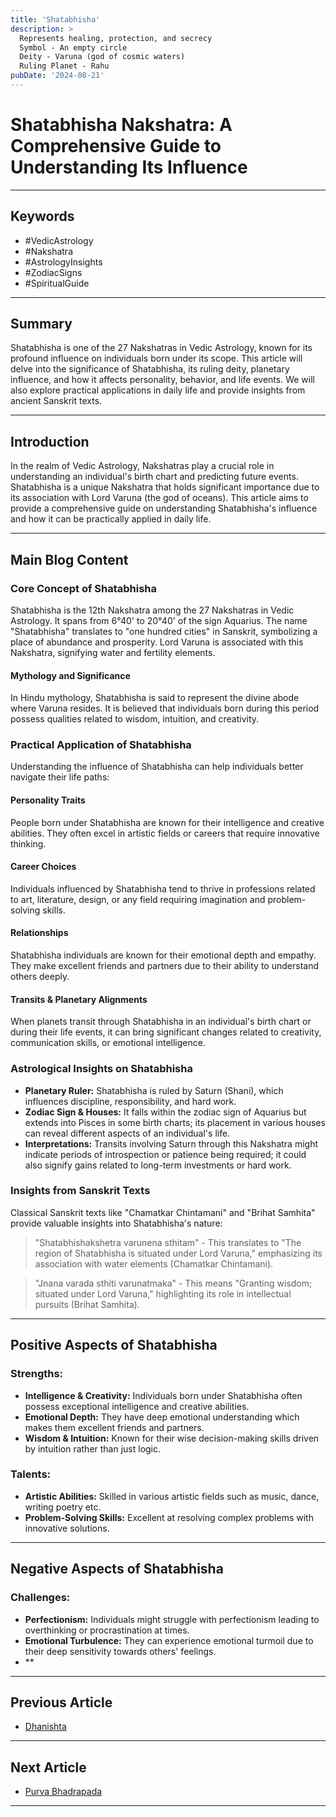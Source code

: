 ```yaml
---
title: 'Shatabhisha'
description: >
  Represents healing, protection, and secrecy
  Symbol - An empty circle
  Deity - Varuna (god of cosmic waters)
  Ruling Planet - Rahu
pubDate: '2024-08-21'
---
```


# Shatabhisha Nakshatra: A Comprehensive Guide to Understanding Its Influence

---

## Keywords
- #VedicAstrology
- #Nakshatra
- #AstrologyInsights
- #ZodiacSigns
- #SpiritualGuide

---

## Summary
Shatabhisha is one of the 27 Nakshatras in Vedic Astrology, known for its profound influence on individuals born under its scope. This article will delve into the significance of Shatabhisha, its ruling deity, planetary influence, and how it affects personality, behavior, and life events. We will also explore practical applications in daily life and provide insights from ancient Sanskrit texts.

---

## Introduction
In the realm of Vedic Astrology, Nakshatras play a crucial role in understanding an individual's birth chart and predicting future events. Shatabhisha is a unique Nakshatra that holds significant importance due to its association with Lord Varuna (the god of oceans). This article aims to provide a comprehensive guide on understanding Shatabhisha's influence and how it can be practically applied in daily life.

---

## Main Blog Content

### Core Concept of Shatabhisha
Shatabhisha is the 12th Nakshatra among the 27 Nakshatras in Vedic Astrology. It spans from 6°40' to 20°40' of the sign Aquarius. The name "Shatabhisha" translates to "one hundred cities" in Sanskrit, symbolizing a place of abundance and prosperity. Lord Varuna is associated with this Nakshatra, signifying water and fertility elements.

#### Mythology and Significance
In Hindu mythology, Shatabhisha is said to represent the divine abode where Varuna resides. It is believed that individuals born during this period possess qualities related to wisdom, intuition, and creativity.

### Practical Application of Shatabhisha
Understanding the influence of Shatabhisha can help individuals better navigate their life paths:

#### Personality Traits
People born under Shatabhisha are known for their intelligence and creative abilities. They often excel in artistic fields or careers that require innovative thinking.

#### Career Choices
Individuals influenced by Shatabhisha tend to thrive in professions related to art, literature, design, or any field requiring imagination and problem-solving skills.

#### Relationships
Shatabhisha individuals are known for their emotional depth and empathy. They make excellent friends and partners due to their ability to understand others deeply.

#### Transits & Planetary Alignments
When planets transit through Shatabhisha in an individual's birth chart or during their life events, it can bring significant changes related to creativity, communication skills, or emotional intelligence.

### Astrological Insights on Shatabhisha
- **Planetary Ruler:** Shatabhisha is ruled by Saturn (Shani), which influences discipline, responsibility, and hard work.
- **Zodiac Sign & Houses:** It falls within the zodiac sign of Aquarius but extends into Pisces in some birth charts; its placement in various houses can reveal different aspects of an individual's life.
- **Interpretations:** Transits involving Saturn through this Nakshatra might indicate periods of introspection or patience being required; it could also signify gains related to long-term investments or hard work.

### Insights from Sanskrit Texts
Classical Sanskrit texts like "Chamatkar Chintamani" and "Brihat Samhita" provide valuable insights into Shatabhisha's nature:

> "Shatabhishakshetra varunena sthitam" - This translates to "The region of Shatabhisha is situated under Lord Varuna," emphasizing its association with water elements (Chamatkar Chintamani).

> "Jnana varada sthiti varunatmaka" - This means "Granting wisdom; situated under Lord Varuna," highlighting its role in intellectual pursuits (Brihat Samhita).

---

## Positive Aspects of Shatabhisha

### Strengths:
- **Intelligence & Creativity:** Individuals born under Shatabhisha often possess exceptional intelligence and creative abilities.
- **Emotional Depth:** They have deep emotional understanding which makes them excellent friends and partners.
- **Wisdom & Intuition:** Known for their wise decision-making skills driven by intuition rather than just logic.

### Talents:
- **Artistic Abilities:** Skilled in various artistic fields such as music, dance, writing poetry etc.
- **Problem-Solving Skills:** Excellent at resolving complex problems with innovative solutions.

---

## Negative Aspects of Shatabhisha

### Challenges:
 - **Perfectionism:** Individuals might struggle with perfectionism leading to overthinking or procrastination at times.
 - **Emotional Turbulence:** They can experience emotional turmoil due to their deep sensitivity towards others' feelings.
 - **
---

## Previous Article
- [Dhanishta](/blogs-md/05_Nakshatra/0523_Dhanishta.mdx)

---

## Next Article
- [Purva Bhadrapada](/blogs-md/05_Nakshatra/0525_Purva_Bhadrapada.mdx)

---
